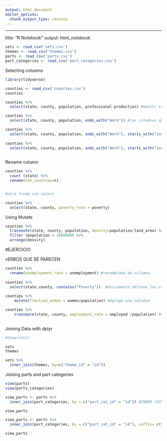 ```yaml
---
output: html_document
editor_options: 
  chunk_output_type: console
---
```

---
title: "R Notebook"
output: html_notebook


```r
sets <- read_csv('sets.csv')
themes <- read_csv('themes.csv')
parts <- read_csv('parts.csv')
part_categories <- read_csv('part_categories.csv')

```

Selecting columns

```r
library(tidyverse)

counties <- read_csv('counties.csv')
counties

counties %>% 
  select(state, county, population, professional:production) #muestr columnas de professional a producction

counties %>% 
  select(state, county, population, ends_with("Work")) #las columnas que finalizan con la palabra Work

counties %>% 
  select(state, county, population, ends_with("Work"), starts_with("income")) #las columnas que finalizan con la palabra Work y que inician con income
  
counties %>% 
  select(state, county, population, ends_with("Work"), starts_with("income"), contains("per")) #las columnas que finalizan con la palabra Work, que inician con income, y que contengan per
  
```

Rename column

```r

counties %>% 
  count (state) %>%
  rename(num_counties=n)


#otra forma con select

counties %>% 
  select(state, county, poverty_rate = poverty)

```

Using Mutate

```r

counties %>% 
  transmute(state, county, population, density=population/land_area) %>%
  filter (population > 1000000) %>%
  arrange(density)

```


#EJERCICIO

vERBOS QUE SE PARECEN 

```r

counties %>%
  rename(unemployment_rate = unemployment) #renombrado de columna
  
counties %>%
  select(state,county, contains("Poverty"))  #unicamente obtiene las columnas que se le han indicado que contengan esa palabra
  
counties %>%
    mutate(fraction_women = women/population) #Agrega una columna

counties %>%
    transmute(state, county, employment_rate = employed /population) #columnas, mas la otra que estoy agregando
    

```

Joining Data with dplyr

```r
#View(sets)

sets
themes

```

```r
sets %>%
  inner_join(themes, by=c("theme_id" = "id"))
```


Joining parts and part categories

```r

view(parts)
view(parts_categories)

view_parts <- parts %>%
  inner_join(part_categories, by = c("part_cat_id" = "id")) #INNER JOIN

view_parts

view_parts <- parts %>%
  inner_join(part_categories, by = c("part_cat_id" = "id"), suffix= c("_parts","_parts_categories")) #Suffix - Agrega un sufijo a cada columna

view_parts


```



